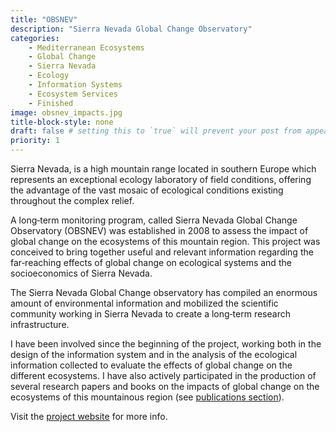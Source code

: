 ```yaml
---
title: "OBSNEV"
description: "Sierra Nevada Global Change Observatory" 
categories:
    - Mediterranean Ecosystems
    - Global Change
    - Sierra Nevada
    - Ecology 
    - Information Systems
    - Ecosystem Services
    - Finished
image: obsnev_impacts.jpg
title-block-style: none
draft: false # setting this to `true` will prevent your post from appearing on your listing page until you're ready!
priority: 1
---
```


Sierra Nevada, is a high mountain range located in southern Europe which represents an exceptional ecology laboratory of field conditions, offering the advantage of the vast mosaic of ecological conditions existing throughout the complex relief.

A long‐term monitoring program, called Sierra Nevada Global Change Observatory (OBSNEV) was established in 2008 to assess the impact of global change on the ecosystems of this mountain region. This project was conceived to bring together useful and relevant information regarding the far‐reaching effects of global change on ecological systems and the socioeconomics of Sierra Nevada.

The Sierra Nevada Global Change observatory has compiled an enormous amount of environmental information and mobilized the scientific community working in Sierra Nevada to create a long‐term research infrastructure.

I have been involved since the beginning of the project, working both in the design of the information system and in the analysis of the ecological information collected to evaluate the effects of global change on the different ecosystems. I have also actively participated in the production of several research papers and books on the impacts of global change on the ecosystems of this mountainous region (see [publications section](/publications.qmd)).

Visit the [project website](https://obsnev.es/en/) for more info.

